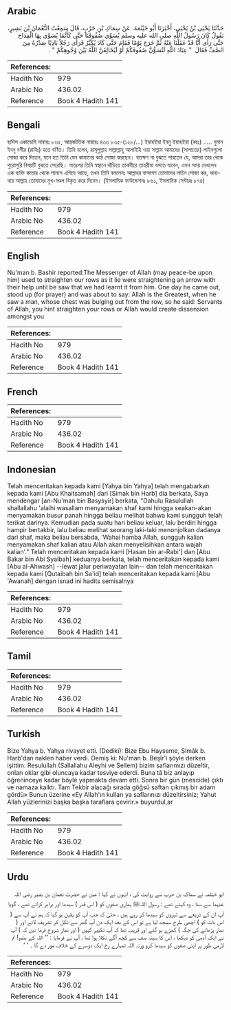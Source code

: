 ## Arabic


<div dir="rtl" lang="ar" style={{fontSize:'larger',backgroundColor:'#f8f9fa',padding:20}}>
حَدَّثَنَا يَحْيَى بْنُ يَحْيَى، أَخْبَرَنَا أَبُو خَيْثَمَةَ، عَنْ سِمَاكِ بْنِ حَرْبٍ، قَالَ سَمِعْتُ النُّعْمَانَ بْنَ بَشِيرٍ، يَقُولُ كَانَ رَسُولُ اللَّهِ صلى الله عليه وسلم يُسَوِّي صُفُوفَنَا حَتَّى كَأَنَّمَا يُسَوِّي بِهَا الْقِدَاحَ حَتَّى رَأَى أَنَّا قَدْ عَقَلْنَا عَنْهُ ثُمَّ خَرَجَ يَوْمًا فَقَامَ حَتَّى كَادَ يُكَبِّرُ فَرَأَى رَجُلاً بَادِيًا صَدْرُهُ مِنَ الصَّفِّ فَقَالَ ‏ "‏ عِبَادَ اللَّهِ لَتُسَوُّنَّ صُفُوفَكُمْ أَوْ لَيُخَالِفَنَّ اللَّهُ بَيْنَ وُجُوهِكُمْ ‏"‏ ‏.‏
</div>
<div style={{backgroundColor:'#f8f9fa',padding:20, marginBottom: 10}}><table> <thead> <tr> <th>References:</th> <th></th> </tr> </thead> <tbody><tr><td>Hadith No</td><td>979</td></tr><tr><td>Arabic No</td><td>436.02</td></tr><tr><td>Reference</td><td>Book 4 Hadith 141</td></tr></tbody></table></div>

## Bengali


<div dir="ltr" lang="bn" style={{fontSize:'larger',backgroundColor:'#f8f9fa',padding:20}}>
হাদিস একাডেমি নাম্বারঃ ৮৬৫, আন্তর্জাতিক নাম্বারঃ ৪৩৬ ৮৬৫-(১২৮/...) ইয়াহইয়া ইবনু ইয়াহইয়া (রহঃ) ..... নুমান ইবনু বশীর (রাযিঃ) হতে বর্ণিত। তিনি বলেন, রাসূলুল্লাহ সাল্লাল্লাহু আলাইহি ওয়া সাল্লাম আমাদের (সালাতের) লাইনগুলো সোজা করে দিতেন, মনে হত তিনি যেন কামানের কাঠ সোজা করছেন। যতক্ষণ না বুঝতে পারতেন যে, আমরা তার থেকে পুরোপুরি বিষয়টি বুঝতে পেরেছি। অতঃপর তিনি স্বস্থানে দাঁড়িয়ে তাকবীরে তাহরীমা বলতে যাবেন, এমন সময় দেখলেন এক ব্যক্তি কাতার থেকে সামনে এগিয়ে আছে, তখন তিনি বললেনঃ আল্লাহর বান্দাগণ তোমাদের লাইন সোজা কর, অন্যথায় আল্লাহ তোমাদের মুখ-মণ্ডল বিকৃত করে দিবেন। (ইসলামিক ফাউন্ডেশনঃ ৮৬১, ইসলামিক সেন্টারঃ ৮৭৪)
</div>
<div style={{backgroundColor:'#f8f9fa',padding:20, marginBottom: 10}}><table> <thead> <tr> <th>References:</th> <th></th> </tr> </thead> <tbody><tr><td>Hadith No</td><td>979</td></tr><tr><td>Arabic No</td><td>436.02</td></tr><tr><td>Reference</td><td>Book 4 Hadith 141</td></tr></tbody></table></div>

## English


<div dir="ltr" lang="en" style={{fontSize:'larger',backgroundColor:'#f8f9fa',padding:20}}>
Nu'man b. Bashir reported:The Messenger of Allah (may peace-be upon him) used to straighten our rows as it lie were straightening an arrow with their help until be saw that we had learnt it from him. One day he came out, stood up (for prayer) and was about to say: Allah is the Greatest, when he saw a man, whose chest was bulging out from the row, so he said: Servants of Allah, you hint straighten your rows or Allah would create dissension amongst you
</div>
<div style={{backgroundColor:'#f8f9fa',padding:20, marginBottom: 10}}><table> <thead> <tr> <th>References:</th> <th></th> </tr> </thead> <tbody><tr><td>Hadith No</td><td>979</td></tr><tr><td>Arabic No</td><td>436.02</td></tr><tr><td>Reference</td><td>Book 4 Hadith 141</td></tr></tbody></table></div>

## French


<div dir="ltr" lang="fr" style={{fontSize:'larger',backgroundColor:'#f8f9fa',padding:20}}>

</div>
<div style={{backgroundColor:'#f8f9fa',padding:20, marginBottom: 10}}><table> <thead> <tr> <th>References:</th> <th></th> </tr> </thead> <tbody><tr><td>Hadith No</td><td>979</td></tr><tr><td>Arabic No</td><td>436.02</td></tr><tr><td>Reference</td><td>Book 4 Hadith 141</td></tr></tbody></table></div>

## Indonesian


<div dir="ltr" lang="id" style={{fontSize:'larger',backgroundColor:'#f8f9fa',padding:20}}>
Telah menceritakan kepada kami [Yahya bin Yahya] telah mengabarkan kepada kami [Abu Khaitsamah] dari [Simak bin Harb] dia berkata, Saya mendengar [an-Nu'man bin Basysyir] berkata, "Dahulu Rasulullah shallallahu 'alaihi wasallam menyamakan shaf kami hingga seakan-akan menyamakan busur panah hingga beliau melihat bahwa kami sungguh telah terikat darinya. Kemudian pada suatu hari beliau keluar, lalu berdiri hingga hampir bertakbir, lalu beliau melihat seorang laki-laki menonjolkan dadanya dari shaf, maka beliau bersabda, 'Wahai hamba Allah, sungguh kalian menyamakan shaf kalian atau Allah akan menyelisihkan antara wajah kalian'." Telah menceritakan kepada kami [Hasan bin ar-Rabi'] dan [Abu Bakar bin Abi Syaibah] keduanya berkata, telah menceritakan kepada kami [Abu al-Ahwash] --lewat jalur periwayatan lain-- dan telah menceritakan kepada kami [Qutaibah bin Sa'id] telah menceritakan kepada kami [Abu 'Awanah] dengan isnad ini hadits semisalnya
</div>
<div style={{backgroundColor:'#f8f9fa',padding:20, marginBottom: 10}}><table> <thead> <tr> <th>References:</th> <th></th> </tr> </thead> <tbody><tr><td>Hadith No</td><td>979</td></tr><tr><td>Arabic No</td><td>436.02</td></tr><tr><td>Reference</td><td>Book 4 Hadith 141</td></tr></tbody></table></div>

## Tamil


<div dir="ltr" lang="ta" style={{fontSize:'larger',backgroundColor:'#f8f9fa',padding:20}}>

</div>
<div style={{backgroundColor:'#f8f9fa',padding:20, marginBottom: 10}}><table> <thead> <tr> <th>References:</th> <th></th> </tr> </thead> <tbody><tr><td>Hadith No</td><td>979</td></tr><tr><td>Arabic No</td><td>436.02</td></tr><tr><td>Reference</td><td>Book 4 Hadith 141</td></tr></tbody></table></div>

## Turkish


<div dir="ltr" lang="tr" style={{fontSize:'larger',backgroundColor:'#f8f9fa',padding:20}}>
Bize Yahya b. Yahya rivayet etti. (Dediki): Bize Ebu Hayseme, Simâk b. Harb'dan naklen haber verdi. Demiş ki: Nu'man b. Beşîr'i şöyle derken işittim: Resulullah (Sallallahu Aleyhi ve Sellem) bizim saflarımızı düzeltir, onları oklar gibi oluncaya kadar tesviye ederdi. Buna tâ biz anlayıp öğreninceye kadar böyle yapmakta devam etti. Sonra bir gün (mescide) çıktı ve namaza kalktı. Tam Tekbir alacağı sırada göğsü saftan çıkmış bir adam gördü» Bunun üzerine «Ey Allah'ın kulları ya saflarınızı düzeltirsiniz; Yahut Allah yüzlerinizi başka başka taraflara çevirir.» buyurdul,ar
</div>
<div style={{backgroundColor:'#f8f9fa',padding:20, marginBottom: 10}}><table> <thead> <tr> <th>References:</th> <th></th> </tr> </thead> <tbody><tr><td>Hadith No</td><td>979</td></tr><tr><td>Arabic No</td><td>436.02</td></tr><tr><td>Reference</td><td>Book 4 Hadith 141</td></tr></tbody></table></div>

## Urdu


<div dir="rtl" lang="ur" style={{fontSize:'larger',backgroundColor:'#f8f9fa',padding:20}}>
ابو خیثمہ نے سماک بن حرب سے روایت کی ، انہوں نے کہا : میں نے حضرت نعمان بن بشیر رضی اللہ عنہما سے سنا ، وہ کہتے تھے : رسول اللہﷺ ہماری صفوں کو ( اس قدر ) سیدھا اور برابر کراتے تھے ، گویا آپ ان کے ذریعے سے تیروں کو سیدھا کر رہے ہیں ، حتیٰ کہ جب آپ کو یقین ہو گیا کہ ہم نے آپ سے ( اس بات کو ) اچھی طرح سمجھ لیا ہے تو اس کے بعد ایک دن آپ گھر سے نکل کر تشریف لائے اور ( نماز پڑھانے کی جگہ ) کھڑے ہو گئے اور قریب تھا کہ آپ تکبیر کہیں ( اور نماز شروع فرما دیں کہ ) آپ نے ایک آدمی کو دیکھا ، اس کا سینہ صف سے کچھ آگے نکلا ہوا تھا ، آپ نے فرمایا : ’’ اللہ کے بندو! تم لازمی طور پر اپنی صفوں کو سیدھا کرو ورنہ اللہ تمہارے رخ ایک دوسرے کے خلاف مور دے گا ۔ ‘ ‘
</div>
<div style={{backgroundColor:'#f8f9fa',padding:20, marginBottom: 10}}><table> <thead> <tr> <th>References:</th> <th></th> </tr> </thead> <tbody><tr><td>Hadith No</td><td>979</td></tr><tr><td>Arabic No</td><td>436.02</td></tr><tr><td>Reference</td><td>Book 4 Hadith 141</td></tr></tbody></table></div>